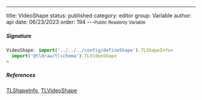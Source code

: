 ---
title: VideoShape
status: published
category: editor
group: Variable
author: api
date: 06/23/2023
order: 194
---<Small>Public Readonly Variable</Small>




##### Signature


```ts
VideoShape: import('../../../config/defineShape').TLShapeInfo<
  import('@tldraw/tlschema').TLVideoShape
>
```

##### References

[TLShapeInfo](/gen/editor/TLShapeInfo-type), [TLVideoShape](/gen/tlschema/TLVideoShape-type)

